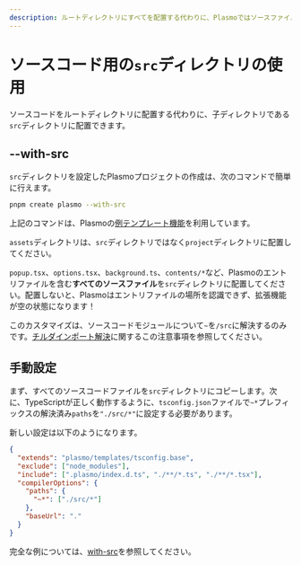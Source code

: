 ```yaml
---
description: ルートディレクトリにすべてを配置する代わりに、Plasmoではソースファイルを`src`ディレクトリに配置できます。
---
```



# ソースコード用の`src`ディレクトリの使用

ソースコードをルートディレクトリに配置する代わりに、子ディレクトリである`src`ディレクトリに配置できます。

## --with-src

`src`ディレクトリを設定したPlasmoプロジェクトの作成は、次のコマンドで簡単に行えます。

```bash
pnpm create plasmo --with-src
```

上記のコマンドは、Plasmoの[例テンプレート機能](/framework/workflows/new#with-an-example-template)を利用しています。

<Callout>

`assets`ディレクトリは、`src`ディレクトリではなく`project`ディレクトリに配置してください。

`popup.tsx`、`options.tsx`、`background.ts`、`contents/*`など、Plasmoのエントリファイルを含む**すべてのソースファイル**を`src`ディレクトリに配置してください。配置しないと、Plasmoはエントリファイルの場所を認識できず、拡張機能が空の状態になります！

このカスタマイズは、ソースコードモジュールについて`~`を`/src`に解決するのみです。[チルダインポート解決](/framework/import#tilde-)に関するこの注意事項を参照してください。

</Callout>

## 手動設定

まず、すべてのソースコードファイルを`src`ディレクトリにコピーします。次に、TypeScriptが正しく動作するように、`tsconfig.json`ファイルで`~*`プレフィックスの解決済み`paths`を`"./src/*"`に設定する必要があります。

新しい設定は以下のようになります。

```json
{
  "extends": "plasmo/templates/tsconfig.base",
  "exclude": ["node_modules"],
  "include": [".plasmo/index.d.ts", "./**/*.ts", "./**/*.tsx"],
  "compilerOptions": {
    "paths": {
      "~*": ["./src/*"]
    },
    "baseUrl": "."
  }
}
```

完全な例については、[with-src](https://github.com/PlasmoHQ/examples/tree/main/with-src)を参照してください。


